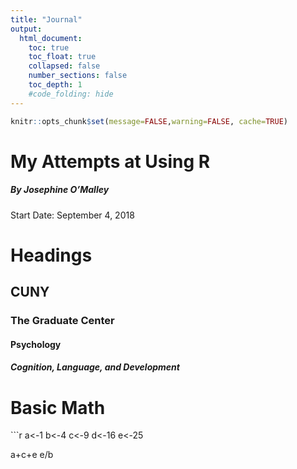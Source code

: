 ```yaml
---
title: "Journal"
output:
  html_document:
    toc: true
    toc_float: true
    collapsed: false
    number_sections: false
    toc_depth: 1
    #code_folding: hide
---
```


```r
knitr::opts_chunk$set(message=FALSE,warning=FALSE, cache=TRUE)
```
# My Attempts at Using R
##### By Josephine O'Malley

Start Date: September 4, 2018




# Headings
## CUNY
### The Graduate Center
#### Psychology
##### Cognition, Language, and Development


# Basic Math
```r
a<-1
b<-4
c<-9
d<-16
e<-25

a+c+e
e/b




